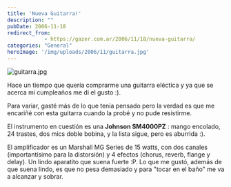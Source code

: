 ```yaml
---
title: 'Nueva Guitarra!'
description: ""
pubDate: 2006-11-18
redirect_from: 
            - https://gazer.com.ar/2006/11/18/nueva-guitarra/
categories: "General"
heroImage: '/img/uploads/2006/11/guitarra.jpg'
---
```

![guitarra.jpg](/img/uploads/2006/11/guitarra.jpg)

Hace un tiempo que quería comprarme una guitarra eléctica y ya que se acerca mi cumpleaños me di el gusto :).

Para variar, gasté más de lo que tenía pensado pero la verdad es que me encariñé con esta guitarra cuando la probé y no pude resistirme.

El instrumento en cuestión es una **Johnson SM4000PZ** : mango encolado, 24 trastes, dos mics doble bobina, y la lista sigue, pero es aburrida :).

El amplificador es un Marshall MG Series de 15 watts, con dos canales (importantísimo para la distorsión) y 4 efectos (chorus, reverb, flange y delay). Un lindo aparatito que suena fuerte :P. Lo que me gustó, además de que suena lindo, es que no pesa demasiado y para "tocar en el baño" me va a alcanzar y sobrar.
